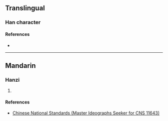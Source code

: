 {{character info}}
==Translingual==

===Han character===
{{Han char|rn=50|rad=巾|as=12|sn=15|four=|canj=LBFBQ|ids=⿰巾掌}}

====References====
* {{Han ref|kx=0337.031|hdz=10754.011|uh=5E65|ud=24165}}

----

==Mandarin==

===Hanzi===
{{cmn-hanzi|pin=[[zhāng]] ([[zhang1]])|wg=chang<sup>1</sup>}}

# {{rfdef|cmn|sort=巾12}}

====References====
* [http://www.cns11643.gov.tw/AIDB/query_general_view.do?page=3&code=6473 Chinese National Standards (Master Ideographs Seeker for CNS 11643)]
